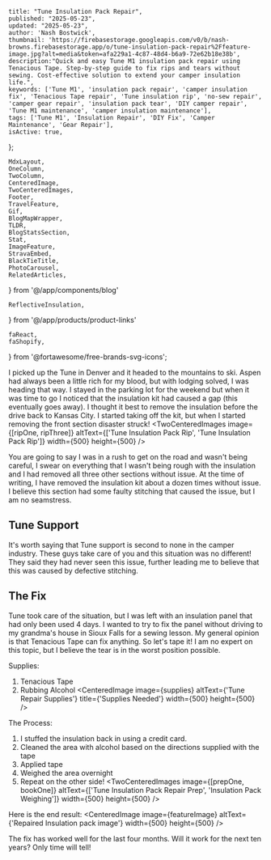 
    title: "Tune Insulation Pack Repair",
    published: "2025-05-23",
    updated: "2025-05-23",
    author: 'Nash Bostwick',
    thumbnail: 'https://firebasestorage.googleapis.com/v0/b/nash-browns.firebasestorage.app/o/tune-insulation-pack-repair%2Ffeature-image.jpg?alt=media&token=afa229a1-4c87-48d4-b6a9-72e62b18e38b',
    description:"Quick and easy Tune M1 insulation pack repair using Tenacious Tape. Step-by-step guide to fix rips and tears without sewing. Cost-effective solution to extend your camper insulation life.",
    keywords: ['Tune M1', 'insulation pack repair', 'camper insulation fix', 'Tenacious Tape repair', 'Tune insulation rip', 'no-sew repair', 'camper gear repair', 'insulation pack tear', 'DIY camper repair', 'Tune M1 maintenance', 'camper insulation maintenance'],
    tags: ['Tune M1', 'Insulation Repair', 'DIY Fix', 'Camper Maintenance', 'Gear Repair'],
    isActive: true,
};


    MdxLayout,
    OneColumn,
    TwoColumn,
    CenteredImage, 
    TwoCenteredImages, 
    Footer, 
    TravelFeature, 
    Gif, 
    BlogMapWrapper,
    TLDR,
    BlogStatsSection,
    Stat,
    ImageFeature,
    StravaEmbed,
    BlackTieTitle,
    PhotoCarousel,
    RelatedArticles,
} from '@/app/components/blog'

    ReflectiveInsulation,
} from '@/app/products/product-links'

    faReact,
    faShopify,
} from '@fortawesome/free-brands-svg-icons';







<ImageFeature
    title='Tune Insulation Pack Repair'
    image={featureImage}
/>


<MdxLayout>

<TLDR
text="Unfortunately, my insulation pack ripped. Fortunately, it was cheap, fast, and easy to repair. I think this is a one-off stitching issue. However, I am extremely careful when installing or removing the kit now." 
/>

I picked up the Tune in Denver and it headed to the mountains to ski. Aspen had always been a little rich for my blood, but with lodging solved, I was heading that way. I stayed in the parking lot for the weekend but when it was time to go I noticed that the insulation kit had caused a gap (this eventually goes away). I thought it best to remove the insulation before the drive back to Kansas City. I started taking off the kit, but when I started removing the front section disaster struck!
<TwoCenteredImages image={[ripOne, ripThree]} altText={['Tune Insulation Pack Rip', 'Tune Insulation Pack Rip']}  width={500} height={500} />

You are going to say I was in a rush to get on the road and wasn't being careful, I swear on everything that I wasn't being rough with the insulation and I had removed all three other sections without issue. At the time of writing, I have removed the insulation kit about a dozen times without issue. I believe this section had some faulty stitching that caused the issue, but I am no seamstress.

## Tune Support
It's worth saying that Tune support is second to none in the camper industry. These guys take care of you and this situation was no different! They said they had never seen this issue, further leading me to believe that this was caused by defective stitching.

## The Fix
Tune took care of the situation, but I was left with an insulation panel that had only been used 4 days. I wanted to try to fix the panel without driving to my grandma's house in Sioux Falls for a sewing lesson. My general opinion is that Tenacious Tape can fix anything. So let's tape it! I am no expert on this topic, but I believe the tear is in the worst position possible. 

Supplies:
1. Tenacious Tape
2. Rubbing Alcohol
<CenteredImage image={supplies} altText={'Tune Repair Supplies'} title={'Supplies Needed'} width={500} height={500} />

The Process: 

1. I stuffed the insulation back in using a credit card.
2. Cleaned the area with alcohol based on the directions supplied with the tape
3. Applied tape
4. Weighed the area overnight
5. Repeat on the other side!
<TwoCenteredImages image={[prepOne, bookOne]} altText={['Tune Insulation Pack Repair Prep', 'Insulation Pack Weighing']} width={500} height={500} />

Here is the end result:
<CenteredImage image={featureImage} altText={'Repaired Insulation pack image'}  width={500} height={500} />

The fix has worked well for the last four months. Will it work for the next ten years? Only time will tell!

<RelatedArticles 
    articleOne={relatedArticleOne}
    articleTwo={relatedArticleTwo}
    articleThree={relatedArticleThree}
/>

</MdxLayout>

[1]: /blog/articles/artical-template
